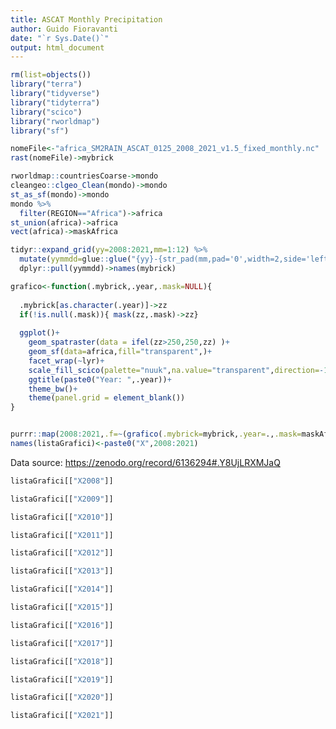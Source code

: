 ```yaml
---
title: ASCAT Monthly Precipitation
author: Guido Fioravanti
date: "`r Sys.Date()`"
output: html_document
---
```


```r
rm(list=objects())
library("terra")
library("tidyverse")
library("tidyterra")
library("scico")
library("rworldmap")
library("sf")

nomeFile<-"africa_SM2RAIN_ASCAT_0125_2008_2021_v1.5_fixed_monthly.nc"
rast(nomeFile)->mybrick

rworldmap::countriesCoarse->mondo
cleangeo::clgeo_Clean(mondo)->mondo
st_as_sf(mondo)->mondo
mondo %>%
  filter(REGION=="Africa")->africa
st_union(africa)->africa
vect(africa)->maskAfrica

tidyr::expand_grid(yy=2008:2021,mm=1:12) %>%
  mutate(yymmdd=glue::glue("{yy}-{str_pad(mm,pad='0',width=2,side='left')}-15")) %>%
  dplyr::pull(yymmdd)->names(mybrick)

grafico<-function(.mybrick,.year,.mask=NULL){
  
  .mybrick[as.character(.year)]->zz
  if(!is.null(.mask)){ mask(zz,.mask)->zz}
  
  ggplot()+
    geom_spatraster(data = ifel(zz>250,250,zz) )+
    geom_sf(data=africa,fill="transparent",)+
    facet_wrap(~lyr)+
    scale_fill_scico(palette="nuuk",na.value="transparent",direction=-1,guide=guide_colorbar(title="mm/month",barheight =grid::unit(6,"cm")))+
    ggtitle(paste0("Year: ",.year))+
    theme_bw()+
    theme(panel.grid = element_blank())
}


purrr::map(2008:2021,.f=~(grafico(.mybrick=mybrick,.year=.,.mask=maskAfrica)))->listaGrafici
names(listaGrafici)<-paste0("X",2008:2021)
```

Data source: [https://zenodo.org/record/6136294#.Y8UjLRXMJaQ](https://zenodo.org/record/6136294#.Y8UjLRXMJaQ)

```r
listaGrafici[["X2008"]]
```

```r
listaGrafici[["X2009"]]
```

```r
listaGrafici[["X2010"]]
```

```r
listaGrafici[["X2011"]]
```

```r
listaGrafici[["X2012"]]
```

```r
listaGrafici[["X2013"]]
```

```r
listaGrafici[["X2014"]]
```

```r
listaGrafici[["X2015"]]
```

```r
listaGrafici[["X2016"]]
```

```r
listaGrafici[["X2017"]]
```

```r
listaGrafici[["X2018"]]
```

```r
listaGrafici[["X2019"]]
```

```r
listaGrafici[["X2020"]]
```

```r
listaGrafici[["X2021"]]
```